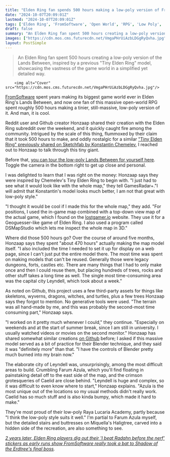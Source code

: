 ```yaml
---
title: "Elden Ring fan spends 500 hours making a low-poly version of FromSoftware's biggest map ever because 'I thought it would be cool' – and it definitely is"
date: "2024-10-07T20:09:01Z"
lastmod: "2024-10-07T20:09:01Z"
tags: ['Elden Ring', 'FromSoftware', 'Open World', 'RPG', 'Low Poly', 'Fan Project', 'Blender']
draft: false
summary: "An Elden Ring fan spent 500 hours creating a low-poly version of the Lands Between, inspired by a previous 'Tiny Elden Ring' model, showcasing the vastness of the game world in a simplified yet detailed way."
images: ["https://cdn.mos.cms.futurecdn.net/VmgaPHrUiAzbLDGgRyQvha.jpg"]
layout: PostSimple
---
```

> An Elden Ring fan spent 500 hours creating a low-poly version of the Lands Between, inspired by a previous "Tiny Elden Ring" model, showcasing the vastness of the game world in a simplified yet detailed way.


        <img alt="Cover" src="https://cdn.mos.cms.futurecdn.net/VmgaPHrUiAzbLDGgRyQvha.jpg"/>
        
[FromSoftware](https://www.gamesradar.com/tag/fromsoftware/) spent years making its biggest game world ever in Elden Ring's Lands Between, and now one fan of this massive open-world RPG spent roughly 500 hours making a tinier, still-massive, low-poly version of it. And man, it is cool. 

Reddit user and Github creator Honzaap shared their creation with the Elden Ring subreddit over the weekend, and it quickly caught fire among the community. Intrigued by the scale of this thing, flummoxed by their claim that it took 500 hours to make, and oddly nostalgic for a similar [<u>"Tiny Elden Ring" previously shared on Sketchfab by Konstantin Chemelev</u>](https://go.redirectingat.com/?id=92X1161492&xcust=grd_us_9964189364895876570&xs=1&url=https%3A%2F%2Fsketchfab.com%2F3d-models%2Ftiny-elden-ring-390e08c938144e7eba145a46e83bb69a&sref=https%3A%2F%2Fwww.gamesradar.com%2Fgames%2Fopen-world%2Felden-ring-fan-spends-500-hours-making-a-low-poly-version-of-fromsoftwares-biggest-map-ever-because-i-thought-it-would-be-cool-and-it-definitely-is), I reached out to Honzaap to talk through this tiny giant. 

Before that, [<u>you can tour the low-poly Lands Between for yourself here</u>](https://honzaap.github.io/LandsBetween/). Toggle the camera in the bottom right to get up close and personal. 

I was delighted to learn that I was right on the money: Honzaap says they were inspired by Chemelev's Tiny Elden Ring to begin with. "I just had to see what it would look like with the whole map," they tell GamesRadar+."I will admit that Konstantin's model looks much better, I am not that great with low-poly style." 

"I thought it would be cool if I made this for the whole map," they add. "For positions, I used the in-game map combined with a top-down view map of the actual game, which I found on the [<u>lostgamer.io</u>](http://lostgamer.io/) website. They use it for a Geoguesser-like game of Elden Ring. I also used a program called DSMapStudio which lets me inspect the whole map in 3D." 

Where did those 500 hours go? Over the course of around five months, Honzaap says they spent "about 470 hours" actually making the map model itself. "I also included the time I needed to set it up for display on a web page, since I can't just put the entire model there. The most time was spent on making models that can't be reused. Generally those were legacy dungeons, forts, castles etc. There are many things that I had to only make once and then I could reuse them, but placing hundreds of trees, rocks and other stuff takes a long time as well. The single most time-consuming area was the capital city Leyndell, which took about a week." 

As noted on Github, this project uses a few third-party assets for things like skeletons, wyverns, dragons, witches, and turtles, plus a few trees Honzaap says they forgot to mention. No generative tools were used. "The terrain was all hand-made by me, and this was probably the second-most time consuming part," Honzaap says. 

"I worked on it pretty much whenever I could," they continue. "Especially on weekends and at the start of summer break, since I am still in university. I usually watched videos or movies on the second monitor." Honzaap has shared somewhat similar creations [<u>on Github</u>](https://github.com/honzaap?tab=repositories) before; I asked if this massive model served as a bit of practice for their Blender technique, and they said it was "definitely more" than that. "I have the controls of Blender pretty much burned into my brain now." 

The elaborate city of Leyndell was, unsurprisingly, among the most difficult areas to build. Crumbling Farum Azula, which you'll find floating in painstaking detail off to the east side of the map, and the crimson grotesqueries of Caelid are close behind. "Leyndell is huge and complex, so it was difficult to even know where to start," Honzaap explains. "Azula is the most unique out of the locations so my usual methods didn't really work. Caelid has so much stuff and is also kinda bumpy, which made it hard to make." 

They're most proud of their low-poly Raya Lucaria Academy, partly because "I think the low-poly style suits it well." I'm partial to Farum Azula myself, but the detailed stairs and buttresses on Miquella's Haligtree, carved into a hidden side of the recreation, are also something to see.

[<u><em>2 years later, Elden Ring players dig out their 'I beat Radahn before the nerf' stickers as early runs show FromSoftware really took a bat to Shadow of the Erdtree's final boss</em></u>](https://www.gamesradar.com/games/action-rpg/2-years-later-elden-ring-players-dig-out-their-i-beat-radahn-before-the-nerf-stickers-as-early-runs-show-fromsoftware-really-took-a-bat-to-shadow-of-the-erdtrees-final-boss/)*.* 
        